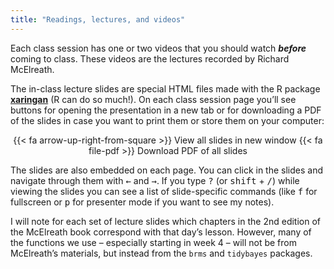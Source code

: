 ```yaml
---
title: "Readings, lectures, and videos"
---
```


Each class session has one or two videos that you should watch ***before*** coming to class. These videos are the lectures recorded by Richard McElreath.

The in-class lecture slides are special HTML files made with the R package [**xaringan**](https://bookdown.org/yihui/rmarkdown/xaringan.html) (R can do so much!). On each class session page you'll see buttons for opening the presentation in a new tab or for downloading a PDF of the slides in case you want to print them or store them on your computer:

<p class="buttons" style="text-align:center;"><span class="btn btn-danger">{{< fa arrow-up-right-from-square >}} View all slides in new window</span> <span class="btn btn-danger">{{< fa file-pdf >}} Download PDF of all slides</span></p>

The slides are also embedded on each page. You can click in the slides and navigate through them with <kbd>←</kbd> and <kbd>→</kbd>. If you type <kbd>?</kbd> (or <kbd>shift</kbd> + <kbd>/</kbd>) while viewing the slides you can see a list of slide-specific commands (like <kbd>f</kbd> for fullscreen or <kbd>p</kbd> for presenter mode if you want to see my notes).

I will note for each set of lecture slides which chapters in the 2nd edition of the McElreath book correspond with that day's lesson. However, many of the functions we use -- especially starting in week 4 -- will not be from McElreath's materials, but instead from the `brms` and `tidybayes` packages.
